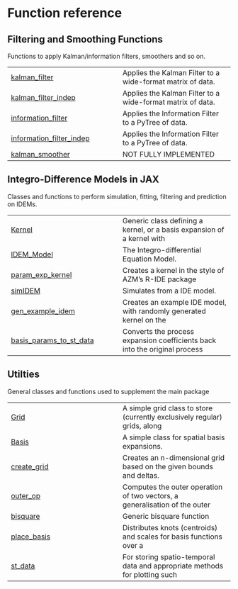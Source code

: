 # Function reference {.doc .doc-index}

## Filtering and Smoothing Functions

Functions to apply Kalman/information filters, smoothers and so on.

| | |
| --- | --- |
| [kalman_filter](kalman_filter.qmd#jax_idem.filter_smoother_functions.kalman_filter) | Applies the Kalman Filter to a wide-format matrix of data. |
| [kalman_filter_indep](kalman_filter_indep.qmd#jax_idem.filter_smoother_functions.kalman_filter_indep) | Applies the Kalman Filter to a wide-format matrix of data. |
| [information_filter](information_filter.qmd#jax_idem.filter_smoother_functions.information_filter) |     Applies the Information Filter to a PyTree of data. |
| [information_filter_indep](information_filter_indep.qmd#jax_idem.filter_smoother_functions.information_filter_indep) |     Applies the Information Filter to a PyTree of data. |
| [kalman_smoother](kalman_smoother.qmd#jax_idem.filter_smoother_functions.kalman_smoother) | NOT FULLY IMPLEMENTED |

## Integro-Difference Models in JAX

Classes and functions to perform simulation, fitting, filtering and prediction on IDEMs.

| | |
| --- | --- |
| [Kernel](Kernel.qmd#jax_idem.IDEM.Kernel) | Generic class defining a kernel, or a basis expansion of a kernel with |
| [IDEM_Model](IDEM_Model.qmd#jax_idem.IDEM.IDEM_Model) | The Integro-differential Equation Model. |
| [param_exp_kernel](param_exp_kernel.qmd#jax_idem.IDEM.param_exp_kernel) | Creates a kernel in the style of AZM's R-IDE package |
| [simIDEM](simIDEM.qmd#jax_idem.IDEM.simIDEM) | Simulates from a IDE model. |
| [gen_example_idem](gen_example_idem.qmd#jax_idem.IDEM.gen_example_idem) | Creates an example IDE model, with randomly generated kernel on the |
| [basis_params_to_st_data](basis_params_to_st_data.qmd#jax_idem.IDEM.basis_params_to_st_data) | Converts the process expansion coefficients back into the original process |

## Utilties

General classes and functions used to supplement the main package

| | |
| --- | --- |
| [Grid](Grid.qmd#jax_idem.utilities.Grid) | A simple grid class to store (currently exclusively regular) grids, along |
| [Basis](Basis.qmd#jax_idem.utilities.Basis) | A simple class for spatial basis expansions. |
| [create_grid](create_grid.qmd#jax_idem.utilities.create_grid) | Creates an n-dimensional grid based on the given bounds and deltas. |
| [outer_op](outer_op.qmd#jax_idem.utilities.outer_op) | Computes the outer operation of two vectors, a generalisation of the outer |
| [bisquare](bisquare.qmd#jax_idem.utilities.bisquare) | Generic bisquare function |
| [place_basis](place_basis.qmd#jax_idem.utilities.place_basis) | Distributes knots (centroids) and scales for basis functions over a |
| [st_data](st_data.qmd#jax_idem.utilities.st_data) | For storing spatio-temporal data and appropriate methods for plotting such |